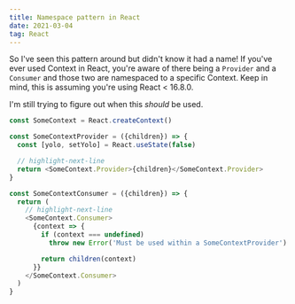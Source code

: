 ```yaml
---
title: Namespace pattern in React
date: 2021-03-04
tag: React
---
```


So I've seen this pattern around but didn't know it had a name! If you've ever
used Context in React, you're aware of there being a `Provider` and a `Consumer`
and those two are namespaced to a specific Context. Keep in mind, this is
assuming you're using React < 16.8.0.

I'm still trying to figure out when this _should_ be used.

```jsx:title=namespace-pattern.js
const SomeContext = React.createContext()

const SomeContextProvider = ({children}) => {
  const [yolo, setYolo] = React.useState(false)

  // highlight-next-line
  return <SomeContext.Provider>{children}</SomeContext.Provider>
}

const SomeContextConsumer = ({children}) => {
  return (
    // highlight-next-line
    <SomeContext.Consumer>
      {context => {
        if (context === undefined)
          throw new Error('Must be used within a SomeContextProvider')

        return children(context)
      }}
    </SomeContext.Consumer>
  )
}
```
